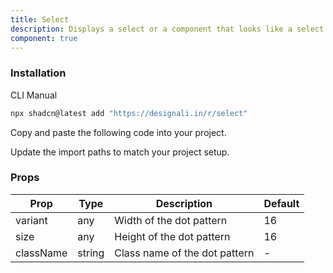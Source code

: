 ```yaml
---
title: Select
description: Displays a select or a component that looks like a select.
component: true
---
```


<div className="grid gap-3 lg:grid-cols-2 xl:grid-cols-2">
  <ComponentPreview name="select-01" />
  <ComponentPreview name="select-02" />
  <ComponentPreview name="select-03" />
  <ComponentPreview name="select-04" />
  <ComponentPreview name="select-05" />
  <ComponentPreview name="select-06" />
  <ComponentPreview name="select-07" />
  <ComponentPreview name="select-08" />
  <ComponentPreview name="select-09" />
  <ComponentPreview name="select-10" />
  <ComponentPreview name="select-11" />
  <ComponentPreview name="select-12" />
  <ComponentPreview name="select-13" />
  <ComponentPreview name="select-14" />
  <ComponentPreview name="select-15" />
  <ComponentPreview name="select-16" />
  <ComponentPreview name="select-17" />
  <ComponentPreview name="select-18" />
  <ComponentPreview name="select-19" />
  <ComponentPreview name="select-20" />
  <ComponentPreview name="select-21" />
  <ComponentPreview name="select-22" />
  <ComponentPreview name="select-23" />
  <ComponentPreview name="select-24" />
  <ComponentPreview name="select-25" />
  <ComponentPreview name="select-26" />
  <ComponentPreview name="select-27" />
  <ComponentPreview name="select-28" />
  <ComponentPreview name="select-29" />
  <ComponentPreview name="select-30" />
  <ComponentPreview name="select-31" />
  <ComponentPreview name="select-32" />
  <ComponentPreview name="select-33" />
  <ComponentPreview name="select-34" />
  <ComponentPreview name="select-35" />
  <ComponentPreview name="select-36" />
  <ComponentPreview name="select-37" />
  <ComponentPreview name="select-38" />
  <ComponentPreview name="select-39" />
  <ComponentPreview name="select-40" />
  <ComponentPreview name="select-41" />
  <ComponentPreview name="select-42" />
  <ComponentPreview name="select-43" />
  <ComponentPreview name="select-44" />
  <ComponentPreview name="select-45" />
  <ComponentPreview name="select-46" />
  <ComponentPreview name="select-47" />
  <ComponentPreview name="select-48" />
  <ComponentPreview name="select-49" />
  <ComponentPreview name="select-50" />
  <ComponentPreview name="select-51" />
</div>

### Installation

<Tabs defaultValue="cli">

<TabsList>
  <TabsTrigger value="cli">CLI</TabsTrigger>
  <TabsTrigger value="manual">Manual</TabsTrigger>
</TabsList>
<TabsContent value="cli">

```bash
npx shadcn@latest add "https://designali.in/r/select"
```

</TabsContent>

<TabsContent className="flex w-full"  value="manual">

<Steps>

<Step>Copy and paste the following code into your project.</Step>

<ComponentSource name="select" />

<Step>Update the import paths to match your project setup.</Step>

</Steps>

</TabsContent>

</Tabs>

### Props

| Prop      | Type   | Description                   | Default |
| --------- | ------ | ----------------------------- | ------- |
| variant   | any    | Width of the dot pattern      | 16      |
| size      | any    | Height of the dot pattern     | 16      |
| className | string | Class name of the dot pattern | -       |
